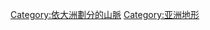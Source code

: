 {{Commonscat|Mountain ranges of Asia}}

[[Category:依大洲劃分的山脈‎|Category:依大洲劃分的山脈‎]]
[[Category:亚洲地形|Category:亚洲地形]]